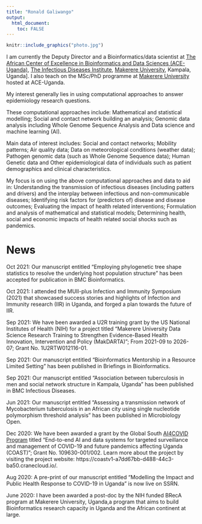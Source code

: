 ```yaml
---
title: "Ronald Galiwango"
output: 
  html_document:
    toc: FALSE
---
```




```r

knitr::include_graphics("photo.jpg") 
```


I am currently the Deputy Director and a Bioinformatics/data scientist at [The African Center of Excellence in Bioinformatics and Data Sciences (ACE-Uganda)](https://ace.idi.co.ug/), [The Infectious Diseases Institute](https://idi.mak.ac.ug/), [Makerere University](https://www.mak.ac.ug/), Kampala, Uganda]. I also teach on the MSc/PhD programme at [Makerere University](https://www.mak.ac.ug/) hosted at ACE-Uganda.

My interest generally lies in using computational approaches to answer epidemiology research questions. 

These computational approaches include: Mathematical and statistical modelling; Social and contact network building an analysis; Genomic data analysis including Whole Genome Sequence Analysis and Data science and machine learning (AI).

Main data of interest includes: Social and contact networks; Mobility patterns; Air quality data; Data on meteorological conditions (weather data); Pathogen genomic data (such as Whole Genome Sequence data); Human Genetic data and Other epidemiological data of individuals such as patient demographics and clinical characteristics.

My focus is on using the above computational approaches and data to aid in: Understanding the transmission of infectious diseases (including patters and drivers) and the interplay between infectious and non-communicable diseases; Identifying risk factors for (predictors of) disease and disease outcomes; Evaluating the impact of health related interventions; Formulation and analysis of mathematical and statistical models; Determining health, social and economic impacts of health related social shocks such as pandemics.

# News

Oct 2021: Our manuscript entitled "Employing phylogenetic tree shape statistics to resolve the underlying host population structure" has been accepted for publication in BMC Bioinformatics.

Oct 2021: I attended the MUII-plus Infection and Immunity Symposium (2021) that showcased success stories and highlights of Infection and Immunity research (IIR) in Uganda, and forged a plan towards the future of IIR.

Sep 2021: We have been awarded a U2R training grant by the US National Institutes of Health (NIH) for a project titled "Makerere University Data Science Research Training to Strengthen Evidence-Based Health Innovation, Intervention and Policy (MakDARTA)"; From 2021-09 to 2026-07; Grant No. 1U2RTW012116-01.

Sep 2021: Our manuscript entitled "Bioinformatics Mentorship in a Resource Limited Setting" has been published in Briefings in Bioinformatics.

Sep 2021: Our manuscript entitled "Association between tuberculosis in men and social network structure in Kampala, Uganda" has been published in BMC Infectious Diseases.

Jun 2021: Our manuscript entitled "Assessing a transmission network of Mycobacterium tuberculosis in an African city using single nucleotide polymorphism threshold analysis" has been published in Microbiology Open.

Dec 2020: We have been awarded a grant by the Global South [AI4COVID Program](http://covidsouth.ai/grantees/) titled "End-to-end AI and data systems for targeted surveillance and management of COVID-19 and future pandemics affecting Uganda (COAST)"; Grant No. 109630-001/002. Learn more about the project by visiting the project website: https://coastv1-a7dd67bb-d488-44c3-ba50.cranecloud.io/.
 

Aug 2020: A pre-print of our manuscript entitled "Modelling the Impact and Public Health Response to COVID-19 in Uganda" is now live on SSRN.

June 2020: I have been awarded a post-doc by the NIH funded BRecA program at Makerere University, Uganda,a program that aims to build Bioinformatics research capacity in Uganda and the African continent at large.
